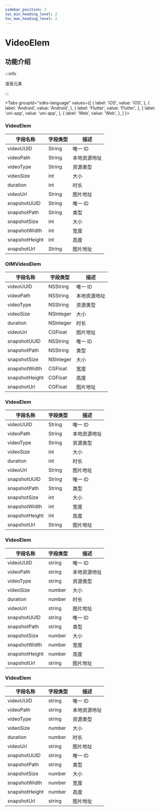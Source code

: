 ```yaml
---
sidebar_position: 2
toc_min_heading_level: 2
toc_max_heading_level: 2
---
```


# VideoElem

## 功能介绍

:::info

语音元素

:::

<Tabs
groupId="sdks-language"
values={[
{ label: 'iOS', value: 'iOS', },
{ label: 'Android', value: 'Android', },
{ label: 'Flutter', value: 'Flutter', },
{ label: 'uni-app', value: 'uni-app', },
{ label: 'Web', value: 'Web', },
]
}>

<TabItem value="Flutter">

### VideoElem

| 字段名称       | 字段类型 | 描述         |
| -------------- | -------- | ------------ |
| videoUUID      | String   | 唯一 ID      |
| videoPath      | String   | 本地资源地址 |
| videoType      | String   | 资源类型     |
| videoSize      | int      | 大小         |
| duration       | int      | 时长         |
| videoUrl       | String   | 图片地址     |
| snapshotUUID   | String   | 唯一 ID      |
| snapshotPath   | String   | 类型         |
| snapshotSize   | int      | 大小         |
| snapshotWidth  | int      | 宽度         |
| snapshotHeight | int      | 高度         |
| snapshotUrl    | String   | 图片地址     |

</TabItem>

<TabItem value="iOS">

### OIMVideoElem

| 字段名称       | 字段类型  | 描述         |
| -------------- | --------- | ------------ |
| videoUUID      | NSString  | 唯一 ID      |
| videoPath      | NSString  | 本地资源地址 |
| videoType      | NSString  | 资源类型     |
| videoSize      | NSInteger | 大小         |
| duration       | NSInteger | 时长         |
| videoUrl       | CGFloat   | 图片地址     |
| snapshotUUID   | NSString  | 唯一 ID      |
| snapshotPath   | NSString  | 类型         |
| snapshotSize   | NSInteger | 大小         |
| snapshotWidth  | CGFloat   | 宽度         |
| snapshotHeight | CGFloat   | 高度         |
| snapshotUrl    | CGFloat   | 图片地址     |

</TabItem>

<TabItem value="Android">


### VideoElem

| 字段名称       | 字段类型 | 描述         |
| -------------- | -------- | ------------ |
| videoUUID      | String   | 唯一 ID      |
| videoPath      | String   | 本地资源地址 |
| videoType      | String   | 资源类型     |
| videoSize      | int      | 大小         |
| duration       | int      | 时长         |
| videoUrl       | String   | 图片地址     |
| snapshotUUID   | String   | 唯一 ID      |
| snapshotPath   | String   | 类型         |
| snapshotSize   | int      | 大小         |
| snapshotWidth  | int      | 宽度         |
| snapshotHeight | int      | 高度         |
| snapshotUrl    | String   | 图片地址     |

</TabItem>

<TabItem value="Web">

### VideoElem

| 字段名称       | 字段类型 | 描述         |
| -------------- | -------- | ------------ |
| videoUUID      | string   | 唯一 ID      |
| videoPath      | string   | 本地资源地址 |
| videoType      | string   | 资源类型     |
| videoSize      | number   | 大小         |
| duration       | number   | 时长         |
| videoUrl       | string   | 图片地址     |
| snapshotUUID   | string   | 唯一 ID      |
| snapshotPath   | string   | 类型         |
| snapshotSize   | number   | 大小         |
| snapshotWidth  | number   | 宽度         |
| snapshotHeight | number   | 高度         |
| snapshotUrl    | string   | 图片地址     |

</TabItem>

<TabItem value="uni-app">

### VideoElem

| 字段名称       | 字段类型 | 描述         |
| -------------- | -------- | ------------ |
| videoUUID      | string   | 唯一 ID      |
| videoPath      | string   | 本地资源地址 |
| videoType      | string   | 资源类型     |
| videoSize      | number   | 大小         |
| duration       | number   | 时长         |
| videoUrl       | string   | 图片地址     |
| snapshotUUID   | string   | 唯一 ID      |
| snapshotPath   | string   | 类型         |
| snapshotSize   | number   | 大小         |
| snapshotWidth  | number   | 宽度         |
| snapshotHeight | number   | 高度         |
| snapshotUrl    | string   | 图片地址     |

</TabItem>

</Tabs>
